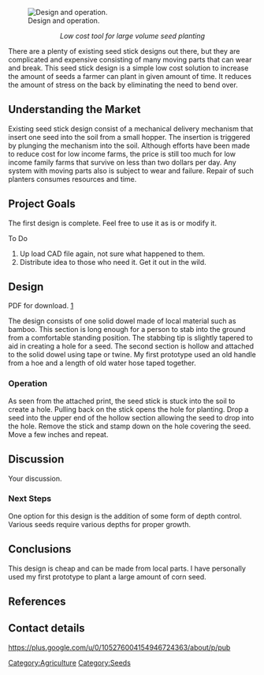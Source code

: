 <!-- These comments are offered as an aid as you get started. Remove as you wish. -->
<!-- next line is the code for inserting an image; delete if you don't have an image yet -->
[[File:Seed_Stick.jpg|thumb|right|Design and operation.]]



<center>''Low cost tool for large volume seed planting ''</center>

There are a plenty of existing seed stick designs out there, but they are complicated and expensive consisting of many moving parts that can wear and break. This seed stick design is a simple low cost solution to increase the amount of seeds a farmer can plant in given amount of time. It reduces the amount of stress on the back by eliminating the need to bend over.  

== Understanding the Market ==
Existing seed stick design consist of a mechanical delivery mechanism that insert one seed into the soil from a small hopper. The insertion is triggered by plunging the mechanism into the soil. Although efforts have been made to reduce cost for low income farms, the price is still too much for low income family farms that survive on less than two dollars per day. Any system with moving parts also is subject to wear and failure. Repair of such planters consumes resources and time.

== Project Goals ==
The first design is complete. Feel free to use it as is or modify it.

To Do
# Up load CAD file again, not sure what happened to them.
# Distribute idea to those who need it. Get it out in the wild.

== Design ==
PDF for download. [http://www.appropedia.org/index.php?title=File:Seed_stick.pdf&oldid=248582]

The design consists of one solid dowel made of local material such as bamboo. This section is long enough for a person to stab into the ground from a comfortable standing position. The stabbing tip is slightly tapered to aid in creating a hole for a seed. The second section is hollow and attached to the solid dowel using tape or twine. My first prototype used an old handle from a hoe and a length of old water hose taped together. 


=== Operation ===

As seen from the attached print, the seed stick is stuck into the soil to create a hole. Pulling back on the stick opens the hole for planting. Drop a seed into the upper end of the hollow section allowing the seed to drop into the hole. Remove the stick and stamp down on the hole covering the seed. Move a few inches and repeat.

== Discussion ==
Your discussion.

=== Next Steps ===
One option for this design is the addition of some form of depth control. 
Various seeds require various depths for proper growth.

== Conclusions ==
This design is cheap and can be made from local parts. I have personally used my first prototype to plant a large amount of corn seed.

== References ==
<!-- This code is for placing the citation you included above.  If you did not use the <ref> code, please delete this. -->
<references/>

== Contact details ==
https://plus.google.com/u/0/105276004154946724363/about/p/pub  

<!-- Don't change the next line unless you intend to change the categorization -->
<!-- Do add additional, appropriate categories.  See http://www.appropedia.org/Appropedia:CategoryTree for ideas. -->
[[Category:Agriculture]]
[[Category:Seeds]]